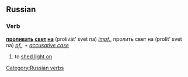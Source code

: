==Russian==
[[Category:Russian verbs]]
===Verb===
'''[[проливать]] [[свет]] [[на]]''' (prolivát’ svet na) ''[[impf.]]'', пролить свет на (prolít’ svet na) ''[[pf.]], + [[accusative case]]''

#to [[shed light on]]